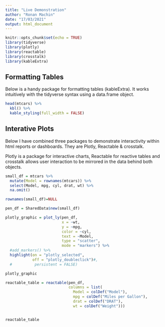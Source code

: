 ```yaml
---
title: "Live Demonstration"
author: "Ronan Machin"
date: "17/03/2021"
output: html_document
---
```


```r
knitr::opts_chunk$set(echo = TRUE)
library(tidyverse)
library(plotly)
library(reactable)
library(crosstalk)
library(kableExtra)
```

## Formatting Tables

Below is a handy package for formatting tables (kableExtra). It works intuitively with the tidyverse syntax using a data.frame object.

```r
head(mtcars) %>%
  kbl() %>%
  kable_styling(full_width = FALSE)
```

## Interative Plots

Below I have combined three packages to demonstrate interactivity within html reports or dashboards. They are Plotly, Reactable & crosstalk.

Plotly is a package for interactive charts, Reactable for reactive tables and crosstalk allows user interaction to be mirrored in the data behind both objects.


```r
small_df = mtcars %>%
  mutate(Model = rownames(mtcars)) %>%
  select(Model, mpg, cyl, drat, wt) %>%
  na.omit()

rownames(small_df)=NULL

pen_df = SharedData$new(small_df)

plotly_graphic = plot_ly(pen_df,
                         x = ~wt,
                         y = ~mpg,
                         color = ~cyl, 
                         text = ~Model,
                         type = "scatter",
                         mode = "markers") %>%
  #add_markers() %>%
  highlight(on = "plotly_selected",
            off = "plotly_doubleclick")#,
  #          persistent = FALSE)

plotly_graphic

reactable_table = reactable(pen_df, 
                            columns = list(
                              Model = colDef("Model"),
                              mpg = colDef("Miles per Gallon"),
                              drat = colDef("DRAT"),
                              wt = colDef("Weight")))


reactable_table
```

